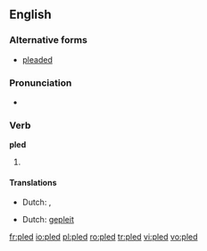 ==English==

===Alternative forms===
* [[pleaded]] {{i-c|UK}}

===Pronunciation===
* {{IPA|/'plεd/}}
*: {{rhymes|ɛd}}

===Verb===
'''pled'''

# {{North America|Scottish}} {{past of|[[plead]]}}

====Translations====
<!--No translations on non-lemma forms-->
{{trans-top|Past tense of plead}}
* Dutch: {{t-|nl|pleitte}}, {{t-|nl|pleitten}}
{{trans-mid}}
{{trans-bottom}}
{{trans-top|Past participle of plead}}
* Dutch: [[gepleit]]
{{trans-mid}}
{{trans-bottom}}

[[fr:pled]]
[[io:pled]]
[[pl:pled]]
[[ro:pled]]
[[tr:pled]]
[[vi:pled]]
[[vo:pled]]